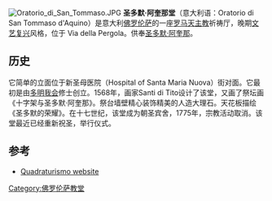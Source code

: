 {{Infobox religious building
| building_name   = 圣多默·阿奎那堂
| image       = Oratorio di San Tommaso d'Aquino 12.JPG
| image_size  =  150px
| location              =意大利[[佛罗伦萨|佛罗伦萨]]
| geo                   = {{Coord|43|46|22.89|N|11|15|40.30|E|type:landmark|display=title}}
| religious_affiliation =[[罗马天主教|罗马天主教]]
| architect             = Santi di Tito 
| architecture_type     =教堂
| architecture_style    = [[文艺复兴建筑|文艺复兴]]
| year_completed      = 1568年  
}}
[[Image:Oratorio_di_San_Tommaso.JPG|thumb]]
'''圣多默·阿奎那堂'''（意大利语：Oratorio di San Tommaso d'Aquino）是意大利[[佛罗伦萨|佛罗伦萨]]的一座[[罗马天主教|罗马天主教]]祈祷厅，晚期[[文艺复兴建筑|文艺复兴]]风格，位于 Via della Pergola。供奉[[圣多默·阿奎那|圣多默·阿奎那]]。

==历史==
它简单的立面位于新圣母医院（Hospital of Santa Maria Nuova）街对面。它最初是由[[多明我会|多明我会]]修士创立。1568年，画家Santi di Tito设计了该堂，又画了祭坛画《十字架与圣多默·阿奎那》。祭台墙壁精心装饰精美的人造大理石。天花板描绘《圣多默的荣耀》。在十七世纪，该堂成为朝圣宾舍，1775年，宗教活动取消。该堂最近已经重新祝圣，举行仪式。

==参考==
*[https://web.archive.org/web/20161014070345/http://quadraturismo.it/oratorio%20di%20san%20tommaso%20d'aquino.html Quadraturismo website]
{{佛罗伦萨地标}}
[[Category:佛罗伦萨教堂|Category:佛罗伦萨教堂]]